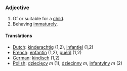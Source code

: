 ===Adjective===

# Of or suitable for a [[child]].
# Behaving [[immaturely]].

====Translations====
*[[Dutch]]: [[kinderachtig]] (1,2), [[infantiel]] (1,2)
*[[French]]: [[enfantin]] (1,2), [[puéril]] (1,2)
*[[German]]: [[kindisch]] (1,2)
*[[Polish]]: [[dziecięcy]] ''m'' (1), [[dziecinny]] ''m'', [[infantylny]] ''m'' (2)